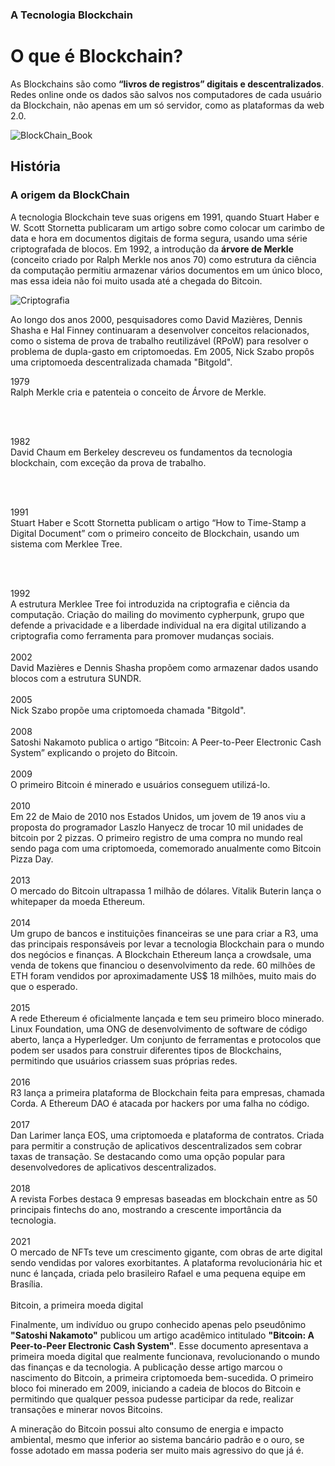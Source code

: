 <div style={{ color: "#ff458f" }}>
  <h3>A Tecnologia Blockchain</h3>
</div>

# O que é Blockchain?

As Blockchains são como **“livros de registros” digitais e descentralizados**. Redes online onde os dados são salvos nos computadores de cada usuário da Blockchain, não apenas em um só servidor, como as plataformas da web 2.0.

![BlockChain_Book](https://firebasestorage.googleapis.com/v0/b/web3edubrasil-eddf4.firebasestorage.app/o/Trails%2FNew_IntroWeb3%2F10.png?alt=media&token=53d4255e-7f79-4787-ba75-03703f1cf59c)

## **História**

### A origem da BlockChain

A tecnologia Blockchain teve suas origens em 1991, quando Stuart Haber e W. Scott Stornetta publicaram um artigo sobre como colocar um carimbo de data e hora em documentos digitais de forma segura, usando uma série criptografada de blocos. Em 1992, a introdução da **árvore de Merkle** (conceito criado por Ralph Merkle nos anos 70) como estrutura da ciência da computação permitiu armazenar vários documentos em um único bloco, mas essa ideia não foi muito usada até a chegada do Bitcoin.

![Criptografia](https://firebasestorage.googleapis.com/v0/b/web3edubrasil-eddf4.firebasestorage.app/o/Trails%2FNew_IntroWeb3%2F11.png?alt=media&token=2d1e8578-8de1-421b-b43f-24e18b33f119)

Ao longo dos anos 2000, pesquisadores como David Mazières, Dennis Shasha e Hal Finney continuaram a desenvolver conceitos relacionados, como o sistema de prova de trabalho reutilizável (RPoW) para resolver o problema de dupla-gasto em criptomoedas. Em 2005, Nick Szabo propôs uma criptomoeda descentralizada chamada "Bitgold".

<div
  style={{
    display: "flex",
    gap: "5px",
    textAlign: "left",
    alignItems: "stretch",
  }}
>
  <div
    style={{
      backgroundColor: "#4d1c5b",
      maxWidth: "10%",
      fontWeight: "700",
      color: "#ff458f",
      paddingInline: "15px",
      display: "flex",
      alignItems: "center",
      justifyContent: "center",
    }}
  >
    1979
  </div>
  <div
    style={{
      backgroundColor: "lightgray",
      color: "black",
      fontWeight: "400",
      paddingInline: "15px",
      width: "90%",
      paddingTop: "15px",
      paddingBottom: "15px",
      display: "flex",
      alignItems: "center",
    }}
  >
    Ralph Merkle cria e patenteia o conceito de Árvore de Merkle.
  </div>
</div>

<br></br>

<div
  style={{
    display: "flex",
    gap: "5px",
    textAlign: "center",
    alignItems: "stretch",
  }}
>
  <div
    style={{
      backgroundColor: "#4d1c5b",
      maxWidth: "10%",
      fontWeight: "700",
      color: "#ff458f",
      paddingInline: "15px",
      flexGrow: "1",
      display: "flex",
      alignItems: "center",
      justifyContent: "center",
    }}
  >
    1982
  </div>
  <div
    style={{
      backgroundColor: "lightgray",
      color: "black",
      fontWeight: "400",
      paddingInline: "15px",
      width: "90%",
      display: "flex",
      paddingTop: "15px",
      paddingBottom: "15px",
      alignItems: "center",
    }}
  >
    David Chaum em Berkeley descreveu os fundamentos da tecnologia blockchain,
    com exceção da prova de trabalho.
  </div>
</div>

<br></br>

<div
  style={{
    display: "flex",
    gap: "5px",
    textAlign: "center",
    alignItems: "stretch",
  }}
>
  <div
    style={{
      backgroundColor: "#4d1c5b",
      maxWidth: "10%",
      fontWeight: "700",
      color: "#ff458f",
      paddingInline: "15px",
      display: "flex",
      alignItems: "center",
      justifyContent: "center",
    }}
  >
    1991
  </div>
  <div
    style={{
      backgroundColor: "lightgray",
      color: "black",
      fontWeight: "400",
      paddingInline: "15px",
      width: "90%",
      paddingTop: "15px",
      paddingBottom: "15px",
      display: "flex",
      alignItems: "center",
    }}
  >
    Stuart Haber e Scott Stornetta publicam o artigo “How to Time-Stamp a
    Digital Document” com o primeiro conceito de Blockchain, usando um sistema
    com Merklee Tree.
  </div>
</div>

<br></br>

<div
  style={{
    display: "flex",
    gap: "5px",
    textAlign: "center",
    alignItems: "stretch",
  }}
>
  <div
    style={{
      backgroundColor: "#4d1c5b",
      maxWidth: "10%",
      fontWeight: "700",
      color: "#ff458f",
      paddingInline: "15px",
      display: "flex",
      alignItems: "center",
      justifyContent: "center",
    }}
  >
    1992
  </div>
  <div
    style={{
      backgroundColor: "lightgray",
      color: "black",
      fontWeight: "400",
      paddingInline: "15px",
      width: "90%",
      paddingTop: "15px",
      paddingBottom: "15px",
      display: "flex",
      alignItems: "center",
    }}
  >
    A estrutura Merklee Tree foi introduzida na criptografia e ciência da
    computação. Criação do mailing do movimento cypherpunk, grupo que defende a
    privacidade e a liberdade individual na era digital utilizando a
    criptografia como ferramenta para promover mudanças sociais.
  </div>
</div>

<br />

<div
  style={{
    display: "flex",
    gap: "5px",
    textAlign: "center",
    alignItems: "stretch",
  }}
>
  <div
    style={{
      backgroundColor: "#4d1c5b",
      maxWidth: "10%",
      fontWeight: "700",
      color: "#ff458f",
      paddingInline: "15px",
      display: "flex",
      alignItems: "center",
      justifyContent: "center",
    }}
  >
    2002
  </div>
  <div
    style={{
      backgroundColor: "lightgray",
      color: "black",
      fontWeight: "400",
      paddingInline: "15px",
      width: "90%",
      paddingTop: "15px",
      paddingBottom: "15px",
      display: "flex",
      alignItems: "center",
    }}
  >
    David Mazières e Dennis Shasha propõem como armazenar dados usando blocos
    com a estrutura SUNDR.
  </div>
</div>

<br />

<div
  style={{
    display: "flex",
    gap: "5px",
    textAlign: "center",
    alignItems: "stretch",
  }}
>
  <div
    style={{
      backgroundColor: "#4d1c5b",
      maxWidth: "10%",
      fontWeight: "700",
      color: "#ff458f",
      paddingInline: "15px",
      display: "flex",
      alignItems: "center",
      justifyContent: "center",
    }}
  >
    2005
  </div>
  <div
    style={{
      backgroundColor: "lightgray",
      color: "black",
      fontWeight: "400",
      paddingInline: "15px",
      width: "90%",
      paddingTop: "15px",
      paddingBottom: "15px",
      display: "flex",
      alignItems: "center",
    }}
  >
    Nick Szabo propõe uma criptomoeda chamada "Bitgold".
  </div>
</div>

<br />

<div
  style={{
    display: "flex",
    gap: "5px",
    textAlign: "center",
    alignItems: "stretch",
  }}
>
  <div
    style={{
      backgroundColor: "#4d1c5b",
      maxWidth: "10%",
      fontWeight: "700",
      color: "#ff458f",
      paddingInline: "15px",
      display: "flex",
      alignItems: "center",
      justifyContent: "center",
    }}
  >
    2008
  </div>
  <div
    style={{
      backgroundColor: "lightgray",
      color: "black",
      fontWeight: "400",
      paddingInline: "15px",
      width: "90%",
      paddingTop: "15px",
      paddingBottom: "15px",
      display: "flex",
      alignItems: "center",
    }}
  >
    Satoshi Nakamoto publica o artigo “Bitcoin: A Peer-to-Peer Electronic Cash
    System” explicando o projeto do Bitcoin.
  </div>
</div>

<br />

<div
  style={{
    display: "flex",
    gap: "5px",
    textAlign: "center",
    alignItems: "stretch",
  }}
>
  <div
    style={{
      backgroundColor: "#4d1c5b",
      maxWidth: "10%",
      fontWeight: "700",
      color: "#ff458f",
      paddingInline: "15px",
      display: "flex",
      alignItems: "center",
      justifyContent: "center",
    }}
  >
    2009
  </div>
  <div
    style={{
      backgroundColor: "lightgray",
      color: "black",
      fontWeight: "400",
      paddingInline: "15px",
      width: "90%",
      paddingTop: "15px",
      paddingBottom: "15px",
      display: "flex",
      alignItems: "center",
    }}
  >
    O primeiro Bitcoin é minerado e usuários conseguem utilizá-lo.
  </div>
</div>

<br />

<div
  style={{
    display: "flex",
    gap: "5px",
    textAlign: "center",
    alignItems: "stretch",
  }}
>
  <div
    style={{
      backgroundColor: "#4d1c5b",
      maxWidth: "10%",
      fontWeight: "700",
      color: "#ff458f",
      paddingInline: "15px",
      display: "flex",
      alignItems: "center",
      justifyContent: "center",
    }}
  >
    2010
  </div>
  <div
    style={{
      backgroundColor: "lightgray",
      color: "black",
      fontWeight: "400",
      paddingInline: "15px",
      width: "90%",
      paddingTop: "15px",
      paddingBottom: "15px",
      display: "flex",
      alignItems: "center",
    }}
  >
    Em 22 de Maio de 2010 nos Estados Unidos, um jovem de 19 anos viu a proposta
    do programador Laszlo Hanyecz de trocar 10 mil unidades de bitcoin por 2
    pizzas. O primeiro registro de uma compra no mundo real sendo paga com uma
    criptomoeda, comemorado anualmente como Bitcoin Pizza Day.
  </div>
</div>

<br />

<div
  style={{
    display: "flex",
    gap: "5px",
    textAlign: "center",
    alignItems: "stretch",
  }}
>
  <div
    style={{
      backgroundColor: "#4d1c5b",
      maxWidth: "10%",
      fontWeight: "700",
      color: "#ff458f",
      paddingInline: "15px",
      display: "flex",
      alignItems: "center",
      justifyContent: "center",
    }}
  >
    2013
  </div>
  <div
    style={{
      backgroundColor: "lightgray",
      color: "black",
      fontWeight: "400",
      paddingInline: "15px",
      width: "90%",
      paddingTop: "15px",
      paddingBottom: "15px",
      display: "flex",
      alignItems: "center",
    }}
  >
    O mercado do Bitcoin ultrapassa 1 milhão de dólares. Vitalik Buterin lança o
    whitepaper da moeda Ethereum.
  </div>
</div>

<br />

<div
  style={{
    display: "flex",
    gap: "5px",
    textAlign: "center",
    alignItems: "stretch",
  }}
>
  <div
    style={{
      backgroundColor: "#4d1c5b",
      maxWidth: "10%",
      fontWeight: "700",
      color: "#ff458f",
      paddingInline: "15px",
      display: "flex",
      alignItems: "center",
      justifyContent: "center",
    }}
  >
    2014
  </div>
  <div
    style={{
      backgroundColor: "lightgray",
      color: "black",
      fontWeight: "400",
      paddingInline: "15px",
      width: "90%",
      paddingTop: "15px",
      paddingBottom: "15px",
      display: "flex",
      alignItems: "center",
    }}
  >
    Um grupo de bancos e instituições financeiras se une para criar a R3, uma
    das principais responsáveis por levar a tecnologia Blockchain para o mundo
    dos negócios e finanças. A Blockchain Ethereum lança a crowdsale, uma venda
    de tokens que financiou o desenvolvimento da rede. 60 milhões de ETH foram
    vendidos por aproximadamente US$ 18 milhões, muito mais do que o esperado.
  </div>
</div>

<br />

<div
  style={{
    display: "flex",
    gap: "5px",
    textAlign: "center",
    alignItems: "stretch",
  }}
>
  <div
    style={{
      backgroundColor: "#4d1c5b",
      maxWidth: "10%",
      fontWeight: "700",
      color: "#ff458f",
      paddingInline: "15px",
      display: "flex",
      alignItems: "center",
      justifyContent: "center",
    }}
  >
    2015
  </div>
  <div
    style={{
      backgroundColor: "lightgray",
      color: "black",
      fontWeight: "400",
      paddingInline: "15px",
      width: "90%",
      paddingTop: "15px",
      paddingBottom: "15px",
      display: "flex",
      alignItems: "center",
    }}
  >
    A rede Ethereum é oficialmente lançada e tem seu primeiro bloco minerado.
    Linux Foundation, uma ONG de desenvolvimento de software de código aberto,
    lança a Hyperledger. Um conjunto de ferramentas e protocolos que podem ser
    usados para construir diferentes tipos de Blockchains, permitindo que
    usuários criassem suas próprias redes.
  </div>
</div>

<br />

<div
  style={{
    display: "flex",
    gap: "5px",
    textAlign: "center",
    alignItems: "stretch",
  }}
>
  <div
    style={{
      backgroundColor: "#4d1c5b",
      maxWidth: "10%",
      fontWeight: "700",
      color: "#ff458f",
      paddingInline: "15px",
      display: "flex",
      alignItems: "center",
      justifyContent: "center",
    }}
  >
    2016
  </div>
  <div
    style={{
      backgroundColor: "lightgray",
      color: "black",
      fontWeight: "400",
      paddingInline: "15px",
      width: "90%",
      paddingTop: "15px",
      paddingBottom: "15px",
      display: "flex",
      alignItems: "center",
    }}
  >
    R3 lança a primeira plataforma de Blockchain feita para empresas, chamada
    Corda. A Ethereum DAO é atacada por hackers por uma falha no código.
  </div>
</div>

<br />

<div
  style={{
    display: "flex",
    gap: "5px",
    textAlign: "center",
    alignItems: "stretch",
  }}
>
  <div
    style={{
      backgroundColor: "#4d1c5b",
      maxWidth: "10%",
      fontWeight: "700",
      color: "#ff458f",
      paddingInline: "15px",
      display: "flex",
      alignItems: "center",
      justifyContent: "center",
    }}
  >
    2017
  </div>
  <div
    style={{
      backgroundColor: "lightgray",
      color: "black",
      fontWeight: "400",
      paddingInline: "15px",
      width: "90%",
      paddingTop: "15px",
      paddingBottom: "15px",
      display: "flex",
      alignItems: "center",
    }}
  >
    Dan Larimer lança EOS, uma criptomoeda e plataforma de contratos. Criada
    para permitir a construção de aplicativos descentralizados sem cobrar taxas
    de transação. Se destacando como uma opção popular para desenvolvedores de
    aplicativos descentralizados.
  </div>
</div>

<br />

<div
  style={{
    display: "flex",
    gap: "5px",
    textAlign: "center",
    alignItems: "stretch",
  }}
>
  <div
    style={{
      backgroundColor: "#4d1c5b",
      maxWidth: "10%",
      fontWeight: "700",
      color: "#ff458f",
      paddingInline: "15px",
      display: "flex",
      alignItems: "center",
      justifyContent: "center",
    }}
  >
    2018
  </div>
  <div
    style={{
      backgroundColor: "lightgray",
      color: "black",
      fontWeight: "400",
      paddingInline: "15px",
      width: "90%",
      paddingTop: "15px",
      paddingBottom: "15px",
      display: "flex",
      alignItems: "center",
    }}
  >
    A revista Forbes destaca 9 empresas baseadas em blockchain entre as 50
    principais fintechs do ano, mostrando a crescente importância da tecnologia.
  </div>
</div>

<br />

<div
  style={{
    display: "flex",
    gap: "5px",
    textAlign: "center",
    alignItems: "stretch",
  }}
>
  <div
    style={{
      backgroundColor: "#4d1c5b",
      maxWidth: "10%",
      fontWeight: "700",
      color: "#ff458f",
      paddingInline: "15px",
      display: "flex",
      alignItems: "center",
      justifyContent: "center",
    }}
  >
    2021
  </div>
  <div
    style={{
      backgroundColor: "lightgray",
      color: "black",
      fontWeight: "400",
      paddingInline: "15px",
      width: "90%",
      paddingTop: "15px",
      paddingBottom: "15px",
      display: "flex",
      alignItems: "center",
    }}
  >
    O mercado de NFTs teve um crescimento gigante, com obras de arte digital
    sendo vendidas por valores exorbitantes. A plataforma revolucionária hic et
    nunc é lançada, criada pelo brasileiro Rafael e uma pequena equipe em
    Brasília.
  </div>
</div>

<br />

<div style={{ color: "#ff458f", fontWeight: "700" }}>
  Bitcoin, a primeira moeda digital
</div>

Finalmente, um indivíduo ou grupo conhecido apenas pelo pseudônimo **"Satoshi Nakamoto"** publicou um artigo acadêmico intitulado **"Bitcoin: A Peer-to-Peer Electronic Cash System"**. Esse documento apresentava a primeira moeda digital que realmente funcionava, revolucionando o mundo das finanças e da tecnologia. A publicação desse artigo marcou o nascimento do Bitcoin, a primeira criptomoeda bem-sucedida. O primeiro bloco foi minerado em 2009, iniciando a cadeia de blocos do Bitcoin e permitindo que qualquer pessoa pudesse participar da rede, realizar transações e minerar novos Bitcoins.

<div
  style={{
    backgroundColor: "#ff458f",
    color: "white",
    padding: "15px",
    textAlign: "center",
  }}
>
  A mineração do Bitcoin possui alto consumo de energia e impacto ambiental,
  mesmo que inferior ao sistema bancário padrão e o ouro, se fosse adotado em
  massa poderia ser muito mais agressivo do que já é.
</div>
